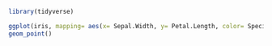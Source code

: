 
```r
library(tidyverse)

ggplot(iris, mapping= aes(x= Sepal.Width, y= Petal.Length, color= Species)) +
geom_point()
```
